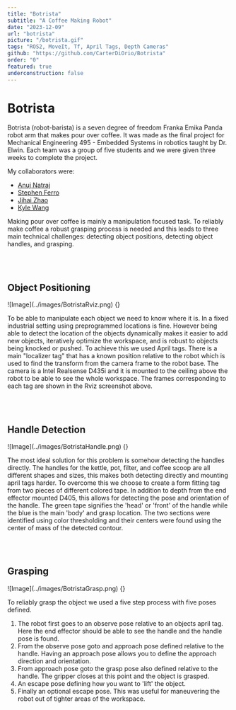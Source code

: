 ```yaml
---
title: "Botrista"
subtitle: "A Coffee Making Robot"
date: "2023-12-09"
url: "botrista"
picture: "/botrista.gif"
tags: "ROS2, MoveIt, Tf, April Tags, Depth Cameras"
github: "https://github.com/CarterDiOrio/Botrista"
order: "0"
featured: true
underconstruction: false
---
```



# Botrista
<Divider/>

<div style={{
    maxWidth: "1200px",
    margin: "auto",
    paddingTop: "16px"
}}>
    <YouTube youTubeId="INRJ8Y_SD4U" autoPlay="true" />
</div>

Botrista (robot-barista) is a seven degree of freedom Franka Emika Panda robot arm
that makes pour over coffee. It was made as the final project for Mechanical Engineering
495 - Embedded Systems in robotics taught by Dr. Elwin. Each team was a group of five students and
we were given three weeks to complete the project.

My collaborators were:
- [Anuj Natraj](https://anujn9.github.io/)
- [Stephen Ferro](https://scferro.github.io)
- [Jihai Zhao](https://jihaizhao.github.io/)
- [Kyle Wang](https://kylew239.github.io/)

Making pour over coffee is mainly a manipulation focused task. To reliably make coffee
a robust grasping process is needed and this leads to three main technical challenges: detecting object 
positions, detecting object handles, and grasping.

<br/>
<Divider/>
<br/>

## Object Positioning

<div style={{
    maxWidth: "800px",
    margin: "auto"
}}>
    ![Image](../images/BotristaRviz.png) {}
</div>

To be able to manipulate each object we need to know where it is. In a fixed
industrial setting using preprogrammed locations is fine. However being able
to detect the location of the objects dynamically makes it easier to add new objects,
iteratively optimize the workspace, and is robust to objects being knocked or pushed.
To achieve this we used April tags. There is a main "localizer tag" that has a known position relative to the robot which is used
to find the transform from the camera frame to the robot base. 
The camera is a Intel Realsense D435i and it is mounted to the ceiling above the robot to be able to see the whole workspace.
The frames corresponding to each tag are shown in the Rviz screenshot above.

<br/>
<Divider/>
<br/>

## Handle Detection

<div style={{
    maxWidth: "800px",
    margin: "auto"
}}>
    ![Image](../images/BotristaHandle.png) {}
</div>

The most ideal solution for this problem is somehow detecting the handles directly. The handles for the kettle, pot, filter, and coffee scoop
are all different shapes and sizes, this makes both detecting directly and mounting april tags harder. To overcome this we choose to create a form fitting 
tag from two pieces of different colored tape. In addition to depth from the end effector mounted D405, this allows for detecting the pose and orientation of the handle.
The green tape signifies the 'head' or 'front' of the handle while the blue is the main 'body' and grasp location. The two sections were identified using color thresholding
and their centers were found using the center of mass of the detected contour.


<br/>
<Divider/>
<br/>

## Grasping

<div style={{
    maxWidth: "800px",
    margin: "auto"
}}>
    ![Image](../images/BotristaGrasp.png) {}
</div>

To reliably grasp the object we used a five step process with five poses defined.
1. The robot first goes to an observe pose relative to an objects april tag. Here the
end effector should be able to see the handle and the handle pose is found.
2. From the observe pose goto and approach pose defined relative to the handle. Having an approach 
pose allows you to define the approach direction and orientation. 
3. From approach pose goto the grasp pose also defined relative to the handle. The gripper closes
at this point and the object is grasped.
4. An escape pose defining how you want to 'lift' the object.
5. Finally an optional escape pose. This was useful for maneuvering the robot out of tighter areas of the workspace.



